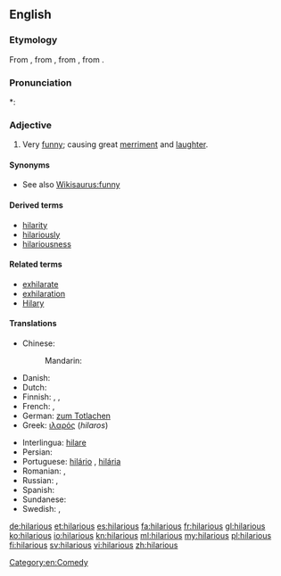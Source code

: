 ==English==

===Etymology===
From {{etyl|la|en}} {{term|hilaris||cheerful|lang=la}}, from {{etyl|grc|en}} {{term|ἱλαρός||cheerful, merry|tr=hilaros|lang=grc|sc=polytonic}}, from {{term|ἵλαος||propitious, gracious, kind|tr=hilaos|lang=grc|sc=polytonic}}, from {{term|ἱλάσκομαι||I appease|tr=hilaskomai|lang=grc|sc=polytonic}}.

===Pronunciation===
*: {{rhymes|ɛəriəs}}

===Adjective===
{{en-adj}}

# Very [[funny]]; causing great [[merriment]] and [[laughter]].

====Synonyms====
* See also [[Wikisaurus:funny]]

====Derived terms====
* [[hilarity]]
* [[hilariously]]
* [[hilariousness]]

====Related terms====
* [[exhilarate]]
* [[exhilaration]]
* [[Hilary]]

====Translations====
{{trans-top|very funny; causing great merriment and laughter}}
* Chinese:
*: Mandarin: {{t-|cmn|搞笑|tr=gǎoxiào|sc=Hani}}
* Danish: {{t-|da|hylende morsom}}
* Dutch: {{t-|nl|hilarisch}}
* Finnish: {{t|fi|riemastuttava}}, {{t|fi|riemukas}}, {{t|fi|ratkiriemukas}}
* French: {{t|fr|hilarant|m}}, {{t|fr|hilarante|f}}
* German: [[zum Totlachen]]
* Greek: [[ιλαρός]] (''hilaros'') {{m}}
{{trans-mid}}
* Interlingua: [[hilare]]
* Persian: {{t|fa|خنده دار ، مضحک|xs=Persian}}
* Portuguese: [[hilário]] {{m}}, [[hilária]] {{f}}
* Romanian: {{t|ro|ilar|m|n}}, {{t|ro|ilariant|m|n}}
* Russian: {{t+|ru|уморительный}}, {{t+|ru|смешной}}
* Spanish: {{t-|es|hilarante}}
* Sundanese: {{t|su|pikaseurieun|xs=Sundanese}}
* Swedish: {{t|sv|skrattretande}}, {{t|sv|obetalbar}}
{{trans-bottom}}

[[Category:en:Comedy]]

[[de:hilarious]]
[[et:hilarious]]
[[es:hilarious]]
[[fa:hilarious]]
[[fr:hilarious]]
[[gl:hilarious]]
[[ko:hilarious]]
[[io:hilarious]]
[[kn:hilarious]]
[[ml:hilarious]]
[[my:hilarious]]
[[pl:hilarious]]
[[fi:hilarious]]
[[sv:hilarious]]
[[vi:hilarious]]
[[zh:hilarious]]